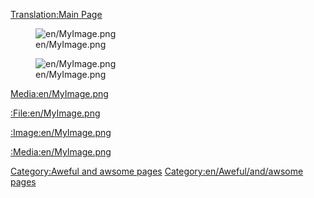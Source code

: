 [[Translation:Main Page]]

<noinclude>[[Category:Aweful and awsome pages]]</noinclude>
<noinclude>[[Category:en/Aweful/and/awsome pages]]</noinclude>

[[File:en/MyImage.png]]

[[Image:en/MyImage.png]]

[[Media:en/MyImage.png]]

[[:File:en/MyImage.png]]

[[:Image:en/MyImage.png]]

[[:Media:en/MyImage.png]]